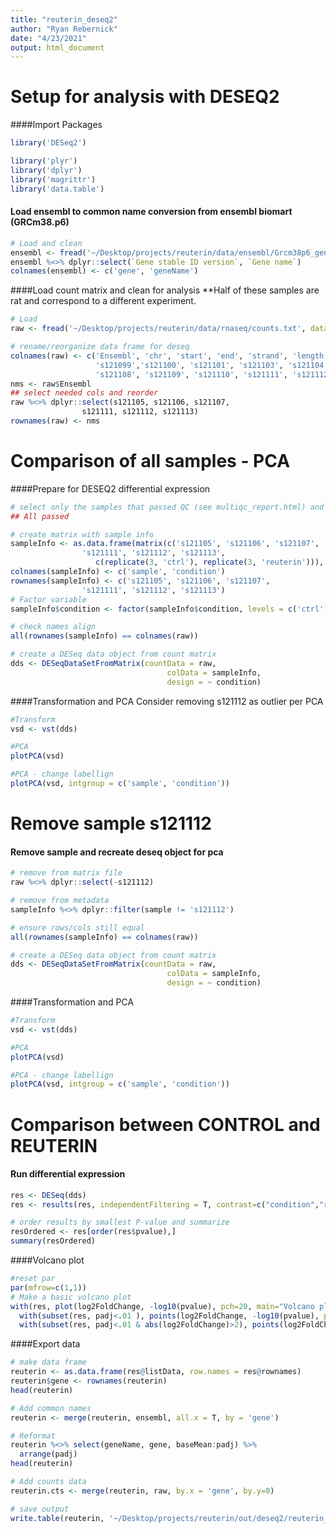 ```yaml
---
title: "reuterin_deseq2"
author: "Ryan Rebernick"
date: "4/23/2021"
output: html_document
---
```


# Setup for analysis with DESEQ2


####Import Packages
```r

library('DESeq2')

library('plyr')
library('dplyr')
library('magrittr')
library('data.table')

```

#### Load ensembl to common name conversion from ensembl biomart (GRCm38.p6)
```r

# Load and clean
ensembl <- fread('~/Desktop/projects/reuterin/data/ensembl/Grcm38p6_geneNames.txt')
ensembl %<>% dplyr::select(`Gene stable ID version`, `Gene name`)
colnames(ensembl) <- c('gene', 'geneName')

```

####Load count matrix and clean for analysis
**Half of these samples are rat and correspond to a different experiment.
```r

# Load
raw <- fread('~/Desktop/projects/reuterin/data/rnaseq/counts.txt', data.table = F)

# rename/reorganize data frame for deseq 
colnames(raw) <- c('Ensembl', 'chr', 'start', 'end', 'strand', 'length', 's121096', 's121097', 's121098',
                   's121099','s121100', 's121101', 's121103', 's121104', 's121105', 's121106', 's121107',
                   's121108', 's121109', 's121110', 's121111', 's121112', 's121113', 's122108')
nms <- raw$Ensembl
## select needed cols and reorder
raw %<>% dplyr::select(s121105, s121106, s121107,
                s121111, s121112, s121113)
rownames(raw) <- nms

```



# Comparison of all samples - PCA


####Prepare for DESEQ2 differential expression
```r

# select only the samples that passed QC (see multiqc_report.html) and rename columns
## All passed

# create matrix with sample info
sampleInfo <- as.data.frame(matrix(c('s121105', 's121106', 's121107',
                's121111', 's121112', 's121113', 
                   c(replicate(3, 'ctrl'), replicate(3, 'reuterin'))), ncol=2))
colnames(sampleInfo) <- c('sample', 'condition')
rownames(sampleInfo) <- c('s121105', 's121106', 's121107',
                's121111', 's121112', 's121113')
# Factor variable
sampleInfo$condition <- factor(sampleInfo$condition, levels = c('ctrl', 'reuterin'))

# check names align
all(rownames(sampleInfo) == colnames(raw))

# create a DESeq data object from count matrix
dds <- DESeqDataSetFromMatrix(countData = raw,
                                   colData = sampleInfo,
                                   design = ~ condition)


```


####Transformation and PCA
Consider removing s121112 as outlier per PCA
```r

#Transform
vsd <- vst(dds)

#PCA
plotPCA(vsd)

#PCA - change labellign
plotPCA(vsd, intgroup = c('sample', 'condition'))


```

# Remove sample s121112

#### Remove sample and recreate deseq object for pca
```r

# remove from matrix file
raw %<>% dplyr::select(-s121112)

# remove from metadata
sampleInfo %<>% dplyr::filter(sample != 's121112')

# ensure rows/cols still equal
all(rownames(sampleInfo) == colnames(raw))

# create a DESeq data object from count matrix
dds <- DESeqDataSetFromMatrix(countData = raw,
                                   colData = sampleInfo,
                                   design = ~ condition)
```


####Transformation and PCA
```r

#Transform
vsd <- vst(dds)

#PCA
plotPCA(vsd)

#PCA - change labellign
plotPCA(vsd, intgroup = c('sample', 'condition'))


```


# Comparison between CONTROL and REUTERIN

#### Run differential expression
```r

res <- DESeq(dds)
res <- results(res, independentFiltering = T, contrast=c("condition","reuterin","ctrl"))

# order results by smallest P-value and summarize
resOrdered <- res[order(res$pvalue),]
summary(resOrdered)


```

####Volcano plot
```r
#reset par
par(mfrow=c(1,1))
# Make a basic volcano plot
with(res, plot(log2FoldChange, -log10(pvalue), pch=20, main="Volcano plot", xlim=c(-3,3)))
  with(subset(res, padj<.01 ), points(log2FoldChange, -log10(pvalue), pch=20, col="blue"))
  with(subset(res, padj<.01 & abs(log2FoldChange)>2), points(log2FoldChange, -log10(pvalue), pch=20, col="red"))
```


####Export data
```r

# make data frame
reuterin <- as.data.frame(res@listData, row.names = res@rownames)
reuterin$gene <- rownames(reuterin)
head(reuterin)

# Add common names
reuterin <- merge(reuterin, ensembl, all.x = T, by = 'gene')

# Reformat
reuterin %<>% select(geneName, gene, baseMean:padj) %>%
  arrange(padj) 
head(reuterin)

# Add counts data
reuterin.cts <- merge(reuterin, raw, by.x = 'gene', by.y=0)

# save output
write.table(reuterin, '~/Desktop/projects/reuterin/out/deseq2/reuterin_deseq2.txt', row.names = F, col.names = T, sep = '\t', quote = F)

```

